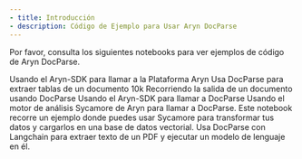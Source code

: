 ```yaml
---
- title: Introducción
- description: Código de Ejemplo para Usar Aryn DocParse
---
```


Por favor, consulta los siguientes notebooks para ver ejemplos de código de Aryn DocParse.

<CardGroup cols={2}>
  <Card title="Usando la Plataforma Aryn" icon="database" href="https://github.com/aryn-ai/docs/blob/main/example-code/ArynSDKIntro.ipynb">
    Usando el Aryn-SDK para llamar a la Plataforma Aryn
  </Card>

  <Card title="Extracción de Tablas de PDFs usando DocParse" icon="table" href="https://colab.research.google.com/drive/1Qpd-llPC-EPzuTwLfnguMnrQk0eclyqJ?usp=sharing">
    Usa DocParse para extraer tablas de un documento 10k
  </Card>

  <Card title="Recorrido Paso a Paso de la Salida de DocParse" icon="person-walking" href="https://colab.research.google.com/drive/120STOQ5wGIpFUbgS7Gcld_PVW-CfLWOg">
    Recorriendo la salida de un documento usando DocParse
  </Card>

  <Card title="Usando el Aryn-SDK para llamar a DocParse" icon="rectangle-terminal" href="https://github.com/aryn-ai/sycamore/blob/main/notebooks/ArynPartitionerPython.ipynb">
    Usando el Aryn-SDK para llamar a DocParse
  </Card>

  <Card title="Usando Sycamore para llamar a DocParse" icon="tree" href="https://github.com/aryn-ai/sycamore/blob/main/notebooks/pinecone-writer.ipynb">
    Usando el motor de análisis Sycamore de Aryn para llamar a DocParse. Este notebook recorre un ejemplo donde puedes usar Sycamore para transformar tus datos y cargarlos en una base de datos vectorial.
  </Card>

  <Card title="Usando DocParse y Langchain" icon="link" href="https://github.com/aryn-ai/sycamore/blob/main/notebooks/ArynPartitionerWithLangchain.ipynb">
    Usa DocParse con Langchain para extraer texto de un PDF y ejecutar un modelo de lenguaje en él.
  </Card>
</CardGroup>
